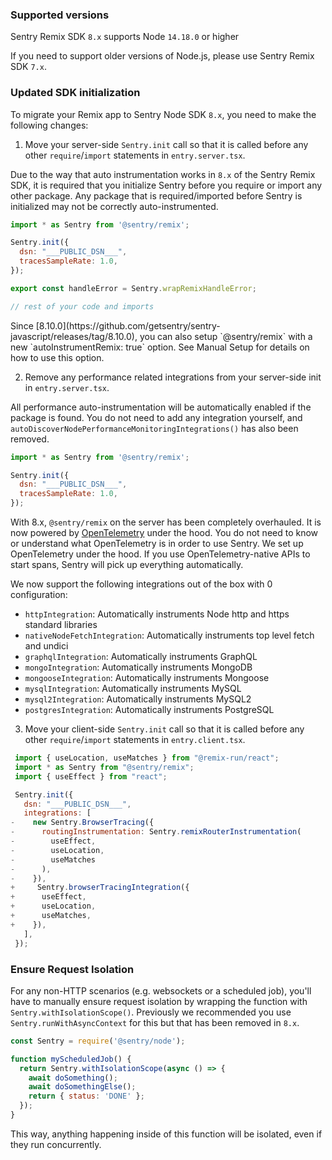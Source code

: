 ### Supported versions

Sentry Remix SDK `8.x` supports Node `14.18.0` or higher

If you need to support older versions of Node.js, please use Sentry Remix SDK `7.x`.

<Include name="migration/javascript-v8/compatible-browsers" />

### Updated SDK initialization

To migrate your Remix app to Sentry Node SDK `8.x`, you need to make the following changes:

1. Move your server-side `Sentry.init` call so that it is called before any other `require`/`import` statements in `entry.server.tsx`.

Due to the way that auto instrumentation works in `8.x` of the Sentry Remix SDK, it is required that you initialize Sentry before you require or import any other package. Any package that is required/imported before Sentry is initialized may not be correctly auto-instrumented.

```JavaScript {filename:entry.server.tsx}
import * as Sentry from '@sentry/remix';

Sentry.init({
  dsn: "___PUBLIC_DSN___",
  tracesSampleRate: 1.0,
});

export const handleError = Sentry.wrapRemixHandleError;

// rest of your code and imports
```

<Note>
  Since
  [8.10.0](https://github.com/getsentry/sentry-javascript/releases/tag/8.10.0),
  you can also setup `@sentry/remix` with a new `autoInstrumentRemix: true`
  option. See <PlatformLink to="/manual-setup">Manual Setup</PlatformLink> for
  details on how to use this option.
</Note>

2. Remove any performance related integrations from your server-side init in `entry.server.tsx`.

All performance auto-instrumentation will be automatically enabled if the package is found. You do not need to add any integration yourself, and `autoDiscoverNodePerformanceMonitoringIntegrations()` has also been removed.

```JavaScript {filename:entry.server.tsx}
import * as Sentry from '@sentry/remix';

Sentry.init({
  dsn: "___PUBLIC_DSN___",
  tracesSampleRate: 1.0,
});
```

With 8.x, `@sentry/remix` on the server has been completely overhauled. It is now powered by [OpenTelemetry](https://opentelemetry.io/) under the hood. You do not need to know or understand what OpenTelemetry is in order to use Sentry. We set up OpenTelemetry under the hood. If you use OpenTelemetry-native APIs to start spans, Sentry will pick up everything automatically.

We now support the following integrations out of the box with 0 configuration:

- `httpIntegration`: Automatically instruments Node http and https standard libraries
- `nativeNodeFetchIntegration`: Automatically instruments top level fetch and undici
- `graphqlIntegration`: Automatically instruments GraphQL
- `mongoIntegration`: Automatically instruments MongoDB
- `mongooseIntegration`: Automatically instruments Mongoose
- `mysqlIntegration`: Automatically instruments MySQL
- `mysql2Integration`: Automatically instruments MySQL2
- `postgresIntegration`: Automatically instruments PostgreSQL

3. Move your client-side `Sentry.init` call so that it is called before any other `require`/`import` statements in `entry.client.tsx`.

```JavaScript diff
 import { useLocation, useMatches } from "@remix-run/react";
 import * as Sentry from "@sentry/remix";
 import { useEffect } from "react";

 Sentry.init({
   dsn: "___PUBLIC_DSN___",
   integrations: [
-    new Sentry.BrowserTracing({
-      routingInstrumentation: Sentry.remixRouterInstrumentation(
-        useEffect,
-        useLocation,
-        useMatches
-      ),
-    }),
+     Sentry.browserTracingIntegration({
+      useEffect,
+      useLocation,
+      useMatches,
+    }),
   ],
 });
```

### Ensure Request Isolation

For any non-HTTP scenarios (e.g. websockets or a scheduled job), you'll have to manually ensure request isolation by wrapping the function with `Sentry.withIsolationScope()`. Previously we recommended you use `Sentry.runWithAsyncContext` for this but that has been removed in `8.x`.

```JavaScript
const Sentry = require('@sentry/node');

function myScheduledJob() {
  return Sentry.withIsolationScope(async () => {
    await doSomething();
    await doSomethingElse();
    return { status: 'DONE' };
  });
}
```

This way, anything happening inside of this function will be isolated, even if they run concurrently.
